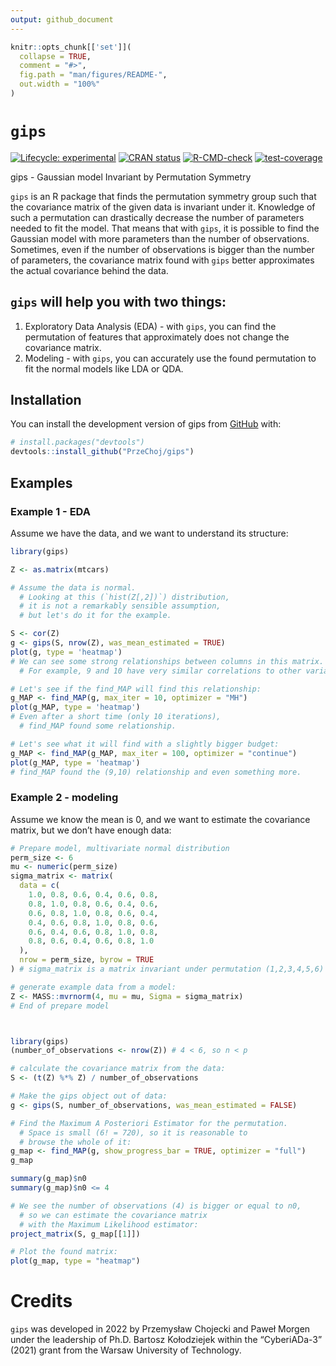 ```yaml
---
output: github_document
---
```


<!-- README.md is generated from README.Rmd. Please edit that file -->

```r
knitr::opts_chunk[['set']](
  collapse = TRUE,
  comment = "#>",
  fig.path = "man/figures/README-",
  out.width = "100%"
)
```

# `gips`

<!-- badges: start -->
[![Lifecycle: experimental](https://img.shields.io/badge/lifecycle-experimental-orange.svg)](https://lifecycle.r-lib.org/articles/stages.html#experimental)
[![CRAN status](https://www.r-pkg.org/badges/version/gips)](https://CRAN.R-project.org/package=gips)
[![R-CMD-check](https://github.com/PrzeChoj/gips/actions/workflows/R-CMD-check.yaml/badge.svg)](https://github.com/PrzeChoj/gips/actions/workflows/R-CMD-check.yaml)
[![test-coverage](https://codecov.io/gh/PrzeChoj/gips/branch/main/graph/badge.svg)](https://codecov.io/gh/PrzeChoj/gips?branch=main)
<!-- badges: end -->

gips - Gaussian model Invariant by Permutation Symmetry

`gips` is an R package that finds the permutation symmetry group such that the covariance matrix of the given data is invariant under it. Knowledge of such a permutation can drastically decrease the number of parameters needed to fit the model. That means that with `gips`, it is possible to find the Gaussian model with more parameters than the number of observations. Sometimes, even if the number of observations is bigger than the number of parameters, the covariance matrix found with `gips` better approximates the actual covariance behind the data.

## `gips` will help you with two things:
1. Exploratory Data Analysis (EDA) - with `gips`, you can find the permutation of features that approximately does not change the covariance matrix.
2. Modeling - with `gips`, you can accurately use the found permutation to fit the normal models like LDA or QDA.

## Installation

You can install the development version of gips from [GitHub](https://github.com/PrzeChoj/gips) with:

``` r
# install.packages("devtools")
devtools::install_github("PrzeChoj/gips")
```

## Examples

### Example 1 - EDA

Assume we have the data, and we want to understand its structure:

```r
library(gips)

Z <- as.matrix(mtcars)

# Assume the data is normal.
  # Looking at this (`hist(Z[,2])`) distribution,
  # it is not a remarkably sensible assumption,
  # but let's do it for the example.

S <- cor(Z)
g <- gips(S, nrow(Z), was_mean_estimated = TRUE)
plot(g, type = 'heatmap')
# We can see some strong relationships between columns in this matrix.
  # For example, 9 and 10 have very similar correlations to other variables.

# Let's see if the find_MAP will find this relationship:
g_MAP <- find_MAP(g, max_iter = 10, optimizer = "MH")
plot(g_MAP, type = 'heatmap')
# Even after a short time (only 10 iterations),
  # find_MAP found some relationship.

# Let's see what it will find with a slightly bigger budget:
g_MAP <- find_MAP(g_MAP, max_iter = 100, optimizer = "continue")
plot(g_MAP, type = 'heatmap')
# find_MAP found the (9,10) relationship and even something more.

```

### Example 2 - modeling

Assume we know the mean is 0, and we want to estimate the covariance matrix, but we don't have enough data:

```r
# Prepare model, multivariate normal distribution
perm_size <- 6
mu <- numeric(perm_size)  
sigma_matrix <- matrix(
  data = c(
    1.0, 0.8, 0.6, 0.4, 0.6, 0.8,
    0.8, 1.0, 0.8, 0.6, 0.4, 0.6,
    0.6, 0.8, 1.0, 0.8, 0.6, 0.4,
    0.4, 0.6, 0.8, 1.0, 0.8, 0.6,
    0.6, 0.4, 0.6, 0.8, 1.0, 0.8,
    0.8, 0.6, 0.4, 0.6, 0.8, 1.0
  ),
  nrow = perm_size, byrow = TRUE
) # sigma_matrix is a matrix invariant under permutation (1,2,3,4,5,6)

# generate example data from a model:
Z <- MASS::mvrnorm(4, mu = mu, Sigma = sigma_matrix)
# End of prepare model



library(gips)
(number_of_observations <- nrow(Z)) # 4 < 6, so n < p

# calculate the covariance matrix from the data:
S <- (t(Z) %*% Z) / number_of_observations

# Make the gips object out of data:
g <- gips(S, number_of_observations, was_mean_estimated = FALSE)

# Find the Maximum A Posteriori Estimator for the permutation.
  # Space is small (6! = 720), so it is reasonable to
  # browse the whole of it:
g_map <- find_MAP(g, show_progress_bar = TRUE, optimizer = "full")
g_map

summary(g_map)$n0
summary(g_map)$n0 <= 4

# We see the number of observations (4) is bigger or equal to n0,
  # so we can estimate the covariance matrix
  # with the Maximum Likelihood estimator:
project_matrix(S, g_map[[1]])

# Plot the found matrix:
plot(g_map, type = "heatmap")
```


# Credits

`gips` was developed in 2022 by Przemysław Chojecki and Paweł Morgen under the leadership of Ph.D. Bartosz Kołodziejek within the "CyberiADa-3" (2021) grant from the Warsaw University of Technology.

